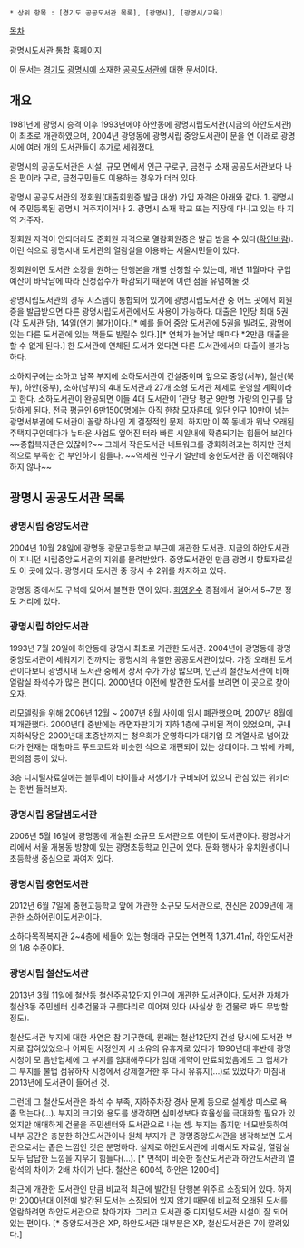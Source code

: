  * 상위 항목 : [경기도 공공도서관 목록], [광명시], [광명시/교육]

[[목차]]

[http://www.gmlib.or.kr 광명시도서관 통합 홈페이지]

이 문서는 [[경기도]] [[광명시]]에 소재한 [[공공도서관]]에 대한 문서이다.

== 개요 ==
1981년에 광명시 승격 이후 1993년에야 하안동에 광명시립도서관(지금의 하안도서관)이 최초로 개관하였으며, 2004년 광명동에 광명시립 중앙도서관이 문을 연 이래로 광명시에 여러 개의 도서관들이 추가로 세워졌다.

광명시의 공공도서관은 시설, 규모 면에서 인근 구로구, 금천구 소재 공공도서관보다 나은 편이라 구로, 금천구민들도 이용하는 경우가 더러 있다.

광명시 공공도서관의 정회원(대출회원증 발급 대상) 가입 자격은 아래와 같다.
1. 광명시에 주민등록된 광명시 거주자이거나
2. 광명시 소재 학교 또는 직장에 다니고 있는 타 지역 거주자.

정회원 자격이 안되더라도 준회원 자격으로 열람회원증은 발급 받을 수 있다([[확인바람]]). 이런 식으로 광명시내 도서관의 열람실을 이용하는 서울시민들이 있다. 

정회원이면 도서관 소장을 원하는 단행본을 개별 신청할 수 있는데, 매년 11월마다 구입 예산이 바닥남에 따라 신청접수가 마감되기 때문에 이런 점을 유념해둘 것.

광명시립도서관의 경우 시스템이 통합되어 있기에 광명시립도서관 중 어느 곳에서 회원증을 발급받으면 다른 광명시립도서관에서도 사용이 가능하다. 대출은 1인당 최대 5권(각 도서관 당), 14일(연기 불가)이다.[* 예를 들어 중앙 도서관에 5권을 빌려도, 광명에 있는 다른 도서관에 있는 책들도 빌릴수 있다.][* 연체가 늘어날 때마다 *2만큼 대출을 할 수 없게 된다.] 한 도서관에 연체된 도서가 있다면 다른 도서관에서의 대출이 불가능하다.

소하지구에는 소하고 남쪽 부지에 소하도서관이 건설중이며 앞으로 중앙(서부), 철산(북부), 하안(중부), 소하(남부)의 4대 도서관과 27개 소형 도서관 체제로 운영할 계획이라고 한다. 소하도서관이 완공되면 이들 4대 도서관이 1관당 평균 9만명 가량의 인구를 담당하게 된다. 전국 평균인 6만1500명에는 아직 한참 모자른데, 일단 인구 10만이 넘는 광명서부권에 도서관이 꼴랑 하나인 게 결정적인 문제. 하지만 이 쪽 동네가 워낙 오래된 주택지구인데다가 뉴타운 사업도 엎어진 터라 빠른 시일내에 확충되기는 힘들어 보인다~~종합복지관은 있잖아?~~ 그래서 작은도서관 네트워크를 강화하려고는 하지만 전체적으로 부족한 건 부인하기 힘들다. ~~역세권 인구가 얼만데 충현도서관 좀 이전해줘야 하지 않나~~

== 광명시 공공도서관 목록 ==
=== 광명시립 중앙도서관 ===
2004년 10월 28일에 광명동 광문고등학교 부근에 개관한 도서관. 지금의 하안도서관이 지니던 시립중앙도서관의 지위를 물려받았다. 중앙도서관인 만큼 광명시 향토자료실도 이 곳에 있다. 광명시대 도서관 중 장서 수 2위를 차지하고 있다.

광명동 중에서도 구석에 있어서 불편한 면이 있다. [[화영운수]] 종점에서 걸어서 5~7분 정도 거리에 있다.

=== 광명시립 하안도서관 ===
1993년 7월 20일에 하안동에 광명시 최초로 개관한 도서관. 2004년에 광명동에 광명중앙도서관이 세워지기 전까지는 광명시의 유일한 공공도서관이었다. 가장 오래된 도서관이다보니 광명시내 도서관 중에서 장서 수가 가장 많으며, 인근의 철산도서관에 비해 열람실 좌석수가 많은 편이다. 2000년대 이전에 발간한 도서를 보려면 이 곳으로 찾아오자.

리모델링을 위해 2006년 12월 ~ 2007년 8월 사이에 임시 폐관했으며, 2007년 8월에 재개관했다. 2000년대 중반에는 라면자판기가 지하 1층에 구비된 적이 있었으며, 구내 지하식당은 2000년대 초중반까지는 청우회가 운영하다가 대기업 모 계열사로 넘어갔다가 현재는 대형마트 푸드코트와 비슷한 식으로 개편되어 있는 상태이다. 그 밖에 카페, 편의점 등이 있다.

3층 디지털자료실에는 블루레이 타이틀과 재생기가 구비되어 있으니 관심 있는 위키러는 한번 들러보자.


=== 광명시립 옹달샘도서관 ===
2006년 5월 16일에 광명동에 개설된 소규모 도서관으로 어린이 도서관이다. 광명사거리에서 서울 개봉동 방향에 있는 광명초등학교 인근에 있다. 문화 행사가 유치원생이나 초등학생 중심으로 짜여저 있다.

=== 광명시립 충현도서관 ===
2012년 6월 7일에 충현고등학교 앞에 개관한 소규모 도서관으로, 전신은 2009년에 개관한 소하어린이도서관이다.

소하다목적복지관 2~4층에 세들어 있는 형태라 규모는 연면적 1,371.41㎡, 하안도서관의 1/8 수준이다.

=== 광명시립 철산도서관 ===
2013년 3월 11일에 철산동 철산주공12단지 인근에 개관한 도서관이다. 도서관 자체가 철산3동 주민센터 신축건물과 구름다리로 이어져 있다 (사실상 한 건물로 봐도 무방할 정도).

철산도서관 부지에 대한 사연은 참 기구한데, 원래는 철산12단지 건설 당시에 도서관 부지로 잡혀있었으나 어찌된 사정인지 시 소유의 유휴지로 있다가 1990년대 후반에 광명시청이 모 음반업체에 그 부지를 임대해주다가 임대 계약이 만료되었음에도 그 업체가 그 부지를 불법 점유하자 시청에서 강제철거한 후 다시 유휴지(...)로 있었다가 마침내 2013년에 도서관이 들어선 것.

그런데 그 철산도서관은 좌석 수 부족, 지하주차장 경사 문제 등으로 설계상 미스로 욕 좀 먹는다(...). 부지의 크기와 용도를 생각하면 심미성보다 효율성을 극대화할 필요가 있었지만 애매하게 건물을 주민센터와 도서관으로 나눈 셈. 부지는 좁지만 네모반듯하여 내부 공간은 충분한 하안도서관이나 원체 부지가 큰 광명중앙도서관을 생각해보면 도서관으로서는 좁은 느낌인 것은 분명하다. 실제로 하안도서관에 비해서도 자료실, 열람실 모두 답답한 느낌을 지우기 힘들다(...). [* 면적이 비슷한 철산도서관과 하안도서관의 열람석의 차이가 2배 차이가 난다. 철산은 600석, 하안은 1200석]

최근에 개관한 도서관인 만큼 비교적 최근에 발간된 단행본 위주로 소장되어 있다. 하지만 2000년대 이전에 발간된 도서는 소장되어 있지 않기 때문에 비교적 오래된 도서를 열람하려면 하안도서관으로 찾아가자. 그리고 도서관 중 디지털도서관 시설이 잘 되어 있는 편이다. [* 중앙도서관은 XP, 하안도서관 대부분은 XP, 철산도서관은 7이 깔려있다.]

